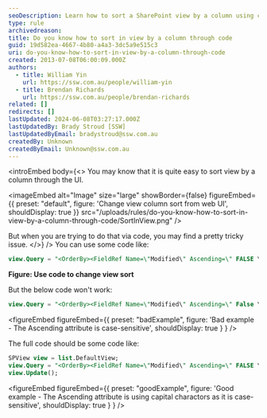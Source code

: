 ```yaml
---
seoDescription: Learn how to sort a SharePoint view by a column using code.
type: rule
archivedreason:
title: Do you know how to sort in view by a column through code
guid: 19d582ea-4667-4b80-a4a3-3dc5a9e515c3
uri: do-you-know-how-to-sort-in-view-by-a-column-through-code
created: 2013-07-08T06:00:09.000Z
authors:
  - title: William Yin
    url: https://ssw.com.au/people/william-yin
  - title: Brendan Richards
    url: https://ssw.com.au/people/brendan-richards
related: []
redirects: []
lastUpdated: 2024-06-08T03:27:17.000Z
lastUpdatedBy: Brady Stroud [SSW]
lastUpdatedByEmail: bradystroud@ssw.com.au
createdBy: Unknown
createdByEmail: Unknown@ssw.com.au
---
```


<introEmbed
  body={<>
You may know that it is quite easy to sort view by a column through the UI.


<imageEmbed
  alt="Image"
  size="large"
  showBorder={false}
  figureEmbed={{
    preset: "default",
    figure: 'Change view column sort from web UI',
    shouldDisplay: true
  }}
  src="/uploads/rules/do-you-know-how-to-sort-in-view-by-a-column-through-code/SortInView.png"
/>

But when you are trying to do that via code, you may find a pretty tricky issue.
  </>}
/>
You can use some code like:

```sql
view.Query = "<OrderBy><FieldRef Name=\"Modified\" Ascending=\" FALSE \" /></OrderBy>";
```

**Figure: Use code to change view sort**

But the below code won't work:

```sql
view.Query = "<OrderBy><FieldRef Name=\"Modified\" Ascending=\" False \" /></OrderBy>";
```

<figureEmbed figureEmbed={{
  preset: "badExample",
  figure: 'Bad example - The Ascending attribute is case-sensitive',
  shouldDisplay: true
} } />


The full code should be some code like:

```sql
SPView view = list.DefaultView;
view.Query = "<OrderBy><FieldRef Name=\"Modified\" Ascending=\" FALSE \" /></OrderBy>";
view.Update();
```

<figureEmbed figureEmbed={{
  preset: "goodExample",
  figure: 'Good example - The Ascending attribute is using capital charactors as it is case-sensitive',
  shouldDisplay: true
} } />
